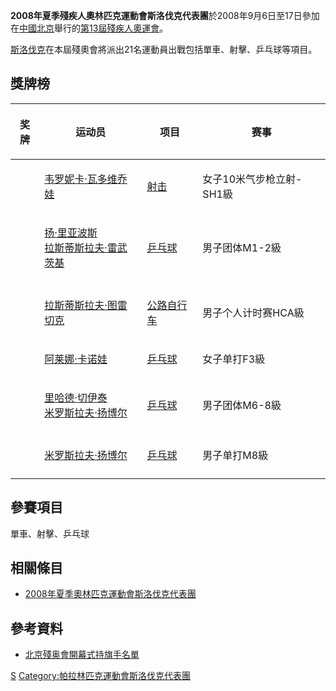 {{Infobox Country Paralympics
|NPC= SVK
|games= 2008年夏季
|competitors=
|sports=
|flagbearer=
|gold=2
|silver=3
|bronze=1
|total=6
|rank=39
|officials=
}}

'''2008年夏季殘疾人奧林匹克運動會斯洛伐克代表團'''於2008年9月6日至17日參加在[[中國北京|中國北京]]舉行的[[2008年夏季殘奧會|第13屆殘疾人奧運會]]。

[[斯洛伐克|斯洛伐克]]在本屆殘奧會將派出21名運動員出戰包括單車、射擊、乒乓球等項目。

== 獎牌榜 ==
{| class="wikitable sortable" style="font-size:88%"
|-bgcolor=#efefef
! 奖牌
! 运动员
! 项目
! 赛事
|-
| {{gold medal}} || [[韦罗妮卡·瓦多维乔娃|韦罗妮卡·瓦多维乔娃]] || [[2008年夏季殘奧會射击比賽|射击]] || 女子10米气步枪立射-SH1級
|-
| {{gold medal}} || [[扬·里亚波斯|扬·里亚波斯]]<br />[[拉斯蒂斯拉夫·雷武茨基|拉斯蒂斯拉夫·雷武茨基]] || [[2008年夏季殘奧會乒乓球比賽|乒乓球]] || 男子团体M1-2級
|-

|-
| {{silver medal}} || [[拉斯蒂斯拉夫·图雷切克|拉斯蒂斯拉夫·图雷切克]] || [[2008年夏季殘奧會自行车比賽|公路自行车]] || 男子个人计时赛HCA級
|-
| {{silver medal}} || [[阿莱娜·卡诺娃|阿莱娜·卡诺娃]] || [[2008年夏季殘奧會乒乓球比賽|乒乓球]] || 女子单打F3級
|-
| {{silver medal}} || [[里哈德·切伊泰|里哈德·切伊泰]]<br />[[米罗斯拉夫·扬博尔|米罗斯拉夫·扬博尔]] || [[2008年夏季殘奧會乒乓球比賽|乒乓球]] || 男子团体M6-8級
|-

|-
| {{bronze medal}} || [[米罗斯拉夫·扬博尔|米罗斯拉夫·扬博尔]] || [[2008年夏季殘奧會乒乓球比賽|乒乓球]] || 男子单打M8級
|-

|}

== 參賽項目 ==
單車、射擊、乒乓球

== 相關條目 ==
*[[2008年夏季奧林匹克運動會斯洛伐克代表團|2008年夏季奧林匹克運動會斯洛伐克代表團]]

== 參考資料 ==
*[https://web.archive.org/web/20080909184931/http://www.paralympic.org/release/Main_Sections_Menu/News/Press_Releases/Flagbearers_List_Opening_Ceremony_Final_5_Sept1.pdf 北京殘奥會開幕式持旗手名單]

{{2008年夏季殘疾人奧林匹克運動會代表團}}

[[Category:2008年夏季殘疾人奧林匹克運動會代表團|S]]
[[Category:帕拉林匹克運動會斯洛伐克代表團|Category:帕拉林匹克運動會斯洛伐克代表團]]